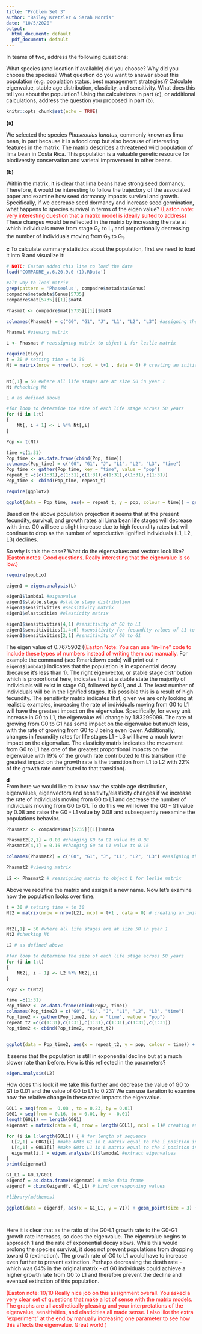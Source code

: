 ```yaml
---
title: "Problem Set 3"
author: "Bailey Kretzler & Sarah Morris"
date: "10/5/2020"
output:
  html_document: default
  pdf_document: default
---
```


In teams of two, address the following questions:

What species (and location if available) did you choose? Why did you choose the species?
What question do you want to answer about this population (e.g. population status, best management strategies)?
Calculate eigenvalue, stable age distribution, elasticity, and sensitivity. What does this tell you about the population?
Using the calculations in part (c), or additional calculations, address the question you proposed in part (b).

```r
knitr::opts_chunk$set(echo = TRUE)
```

**(a)**

We selected the species *Phaseoulus lunatus*, commonly known as lima bean, in part because it is a food crop but also because of interesting features in the matrix. The matrix describes a threatened wild population of lima bean in Costa Rica. This population is a valuable genetic resource for biodiversity conservation and varietal improvement in other beans. 

**(b)** 

Within the matrix, it is clear that lima beans have strong seed dormancy. Therefore, it would be interesting to follow the trajectory of the associated paper and examine how seed dormancy impacts survival and growth. Specifically, if we decrease seed dormancy and increase seed germination, what happens to species survival in terms of the eigen value? <span style="color:red">(Easton note: very interesting question that a matrix model is ideally suited to address)</span> These changes would be reflected in the matrix by increasing the rate at which individuals move from stage G~0~ to L~1~ and proportionally decreasing the number of individuals moving from G~0~ to G~1~. 


**c** To calculate summary statistics about the population, first we need to load it into R and visualize it:
```r

# NOTE: Easton added this line to load the data
load('COMPADRE_v.6.20.9.0 (1).RData')

#alt way to load matrix
grep(pattern = 'Phaseolus', compadre$metadata$Genus)
compadre$metadata$Genus[5735]
compadre$mat[5735][[1]]$matA

Phasmat <- compadre$mat[5735][[1]]$matA

colnames(Phasmat) = c("G0", "G1", "J", "L1", "L2", "L3") #assigning the life stage IDs to the column names

Phasmat #viewing matrix

L <- Phasmat # reassigning matrix to object L for leslie matrix

```

```r
require(tidyr)
t = 30 # setting time = to 30
Nt = matrix(nrow = nrow(L), ncol = t+1 , data = 0) # creating an initial population matrix


Nt[,1] = 50 #where all life stages are at size 50 in year 1
Nt #checking Nt

L # as defined above

#for loop to determine the size of each life stage across 50 years
for (i in 1:t)
{
	Nt[, i + 1] <- L %*% Nt[,i]
}

Pop <- t(Nt)

time =c(1:31)
Pop_time <- as.data.frame(cbind(Pop, time))
colnames(Pop_time) = c("G0", "G1", "J", "L1", "L2", "L3", "time")
Pop_time <- gather(Pop_time, key = "time", value = "pop")
repeat_t =c(c(1:31),c(1:31),c(1:31),c(1:31),c(1:31),c(1:31))
Pop_time <- cbind(Pop_time, repeat_t)

require(ggplot2)

ggplot(data = Pop_time, aes(x = repeat_t, y = pop, colour = time)) + geom_point(size = 3) + theme_bw() + geom_line() + ggtitle("Population Projection for Original Leslie Matrix", subtitle = "Phaseolus lunatus") +labs(x = "Time in Years", y = "Population size" ) +scale_color_discrete(name = "Life Stage")

```

Based on the above population projection it seems that at the present fecundity, survival, and growth rates all Lima bean life stages will decrease with time. G0 will see a slight increase due to high fecundity rates but will continue to drop as the number of reproductive lignified individuals (L1, L2, L3) declines.

So why is this the case? What do the eigenvalues and vectors look like? <span style="color:red">(Easton notes: Good questions. Really interesting that the eigenvalue is so low.)</span>

```r

require(popbio)

eigen1 = eigen.analysis(L)

eigen1$lambda1 #eigenvalue
eigen1$stable.stage #stable stage distribution
eigen1$sensitivities #sensitivity matrix
eigen1$elasticities #elasticity matrix

eigen1$sensitivities[4,1] #sensitivity of G0 to L1
eigen1$sensitivities[1,4:6] #sensitivity for fecundity values of L1 to L3
eigen1$sensitivities[2,1] #sensitivity of G0 to G1

```


The eigen value of 0.7675902 (<span style="color:red">(Easton Note: You can use "in-line" code to include these types of numbers instead of writing them out manually.</span> For example the command (see Rmarkdown code) will print out `r eigen1$lambda1`) indicates that the population is in exponential decay (because it's less than 1). The right eigenvector, or stable stage distribution which is proportional here, indicates that at a stable state the majority of individuals will exist in stage G0, followed by G1, and J. The least number of individuals will be in the lignified stages. It is possible this is a result of high fecundity. The sensitivity matrix indicates that, given we are only looking at realistic examples, increasing the rate of individuals moving from G0 to L1 will have the greatest impact on the eigenvalue. Specifically, for every unit increase in G0 to L1, the eigenvalue will change by 1.83299099. The rate of growing from G0 to G1 has some impact on the eigenvalue but much less, with the rate of growing from G0 to J being even lower. Additionally, changes in fecundity rates for life stages L1 - L3 will have a much lower impact on the eigenvalue. The elasticity matrix indicates the movement from G0 to L1 has one of the greatest proportional impacts on the eigenvalue with 19% of the growth rate contributed to this transition (the greatest impact on the growth rate is the transition from L1 to L2 with 22% of the growth rate contributed to that transition).  
  
**d**    
From here we would like to know how the stable age distribution, eigenvalues, eigenvectors and sensitivity/elasticity changes if we increase the rate of individuals moving from G0 to L1 and decrease the number of individuals moving from G0 to G1. To do this we will lower the G0 - G1 value by 0.08 and raise the G0 - L1 value by 0.08 and subsequently reexamine the populations behavior.

```r


Phasmat2 <- compadre$mat[5735][[1]]$matA

Phasmat2[2,1] = 0.08 #changing G0 to G1 value to 0.08
Phasmat2[4,1] = 0.16 #changing G0 to L1 value to 0.16

colnames(Phasmat2) = c("G0", "G1", "J", "L1", "L2", "L3") #assigning the life stage IDs to the column names

Phasmat2 #viewing matrix

L2 <- Phasmat2 # reassigning matrix to object L for leslie matrix

```

Above we redefine the matrix and assign it a new name. Now let's examine how the population looks over time.

```r
t = 30 # setting time = to 30
Nt2 = matrix(nrow = nrow(L2), ncol = t+1 , data = 0) # creating an initial population matrix


Nt2[,1] = 50 #where all life stages are at size 50 in year 1
Nt2 #checking Nt

L2 # as defined above

#for loop to determine the size of each life stage across 50 years
for (i in 1:t)
{
	Nt2[, i + 1] <- L2 %*% Nt2[,i]
}

Pop2 <- t(Nt2)

time =c(1:31)
Pop_time2 <- as.data.frame(cbind(Pop2, time))
colnames(Pop_time2) = c("G0", "G1", "J", "L1", "L2", "L3", "time")
Pop_time2 <- gather(Pop_time2, key = "time", value = "pop")
repeat_t2 =c(c(1:31),c(1:31),c(1:31),c(1:31),c(1:31),c(1:31))
Pop_time2 <- cbind(Pop_time2, repeat_t2)


ggplot(data = Pop_time2, aes(x = repeat_t2, y = pop, colour = time)) + geom_point(size = 3) + theme_bw() + geom_line() + ggtitle("Population Projection for Adjusted Leslie Matrix", subtitle = "Phaseolus lunatus") +labs(x = "Time in Years", y = "Population size" ) +scale_color_discrete(name = "Life Stage")

```
It seems that the population is still in exponential decline but at a much slower rate than before. How is this reflected in the parameters?

```r

eigen.analysis(L2) 


```
How does this look if we take this further and decrease the value of G0 to G1 to 0.01 and the value of G0 to L1 to 0.23? We can use iteration to examine how the relative change in these rates impacts the eigenvalue.

```r

G0L1 = seq(from =  0.08 , to = 0.23, by = 0.01)
G0G1 = seq(from = 0.16, to = 0.01, by = -0.01)
length(G0L1) == length(G0G1)
eigenmat = matrix(data = 0, nrow = length(G0L1), ncol = 1)# creating an initial population matrix

for (i in 1:length(G0L1)) { # for length of sequence
  L[2,1] = G0G1[i] #make G0to G1 in L matrix equal to the i position in the corresponding vector
  L[4,1] = G0L1[i] #make G0to L1 in L matrix equal to the i position in the corresponding vector
  eigenmat[i,] = eigen.analysis(L)$lambda1 #extract eigenvalues
}
print(eigenmat)

G1_L1 = G0L1/G0G1
eigendf = as.data.frame(eigenmat) # make data frame
eigendf = cbind(eigendf, G1_L1) # bind corresponding values

#library(mdthemes)

ggplot(data = eigendf, aes(x = G1_L1, y = V1)) + geom_point(size = 3) + theme_bw() + geom_line() + mdthemes::md_theme_classic() + ggtitle("Imapact of proportional change of G0 to L1 and G0 to G1  
                                                                                                                                          growth rates on Eigenvalue", subtitle = "*Phaseolus lunatus*") +labs(x = "Ratio of Growth Rates (G0 to L1)/(G0 to G1)", y = "Eigenvalue" )



```

Here it is clear that as the ratio of the G0-L1 growth rate to the G0-G1 growth rate increases, so does the eigenvalue. The eigenvalue begins to approach 1 and the rate of exponential decay slows. While this would prolong the species survival, it does not prevent populations from dropping toward 0 (extinction). The growth rate of G0 to L1 would have to increase even further to prevent extinction. Perhaps decreasing the death rate - which was 64% in the original matrix - of G0 individuals could achieve a higher growth rate from G0 to L1 and therefore prevent the decline and eventual extinction of this population. 



<span style="color:red">(Easton note: 10/10 Really nice job on this assignment overall. You asked a very clear set of questions that make a lot of sense with the matrix models. The graphs are all aesthetically pleasing and your interpretations of the eigenvalue, sensitivities, and elasticities all made sense. I also like the extra "experiment" at the end by manually increasing one parameter to see how this affects the eigenvalue. Great work! )</span>

